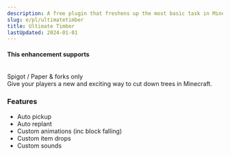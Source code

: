 ```yaml
---
description: A free plugin that freshens up the most basic task in Minecraft - cutting down a tree.
slug: e/pl/ultimatetimber
title: Ultimate Timber
lastUpdated: 2024-01-01
---
```



#### This enhancement supports

<br/>
<MainStatusPill warning>Spigot / Paper & forks only</MainStatusPill>
<br/>
Give your players a new and exciting way to cut down trees in Minecraft.

### Features

<ul class="pl-5 list-disc">
    <li>Auto pickup</li>
    <li>Auto replant</li>
    <li>Custom animations (inc block falling)</li>
    <li>Custom item drops</li>
    <li>Custom sounds</li>
</ul>

<CardGrid>
  <LinkCard title="Download" href="https://marketplace.songoda.com/marketplace/product/ultimatetimber-the-realistic-tree-chopper.18" />
  <LinkCard title="Wiki" href="https://wiki.songoda.com/Ultimate_Timber" />
</CardGrid>
